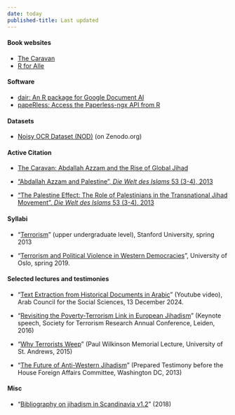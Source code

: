 ```yaml
---
date: today
published-title: Last updated
---
```


#### Book websites

- [The Caravan](https://azzambook.net/)
- [R for Alle](https://rforalle.net)

#### Software

- [dair: An R package for Google Document AI](https://dair.info/)
- [papeRless: Access the Paperless-ngx API from R](https://github.com/Hegghammer/papeRless)

#### Datasets

- [Noisy OCR Dataset (NOD)](https://zenodo.org/record/5068735) (on Zenodo.org)

#### Active Citation

- [The Caravan: Abdallah Azzam and the Rise of Global Jihad](https://azzambook.net/active-citation-2/)

- ["Abdallah Azzam and Palestine", *Die Welt des Islams* 53 (3-4), 2013](/resources/active-citation/azzam-and-palestine/index.qmd)

- ["The Palestine Effect: The Role of Palestinians in the Transnational Jihad Movement". *Die Welt des Islams* 53 (3-4), 2013](/resources/active-citation/palestine-effect/index.qmd)

#### Syllabi

- "[Terrorism](/assets/documents/hegghammer_stanford_terrorism_syllabus_2013_1.2.pdf)" (upper undergraduate level), Stanford University, spring 2013

- "[Terrorism and Political Violence in Western Democracies](https://www.uio.no/studier/emner/sv/statsvitenskap/STV4510/v19/timeplan/index.html#FOR)", University of Oslo, spring 2019.

#### Selected lectures and testimonies

- "[Text Extraction from Historical Documents in Arabic](https://www.youtube.com/watch?v=gG6tmxkR0gE)" (Youtube video), Arab Council for the Social Sciences, 13 December 2024.

- "[Revisiting the Poverty-Terrorism Link in European Jihadism](/assets/documents/lecture_revisiting_poverty_terrorism_2016.pdf)" (Keynote speech, Society for Terrorism Research Annual Conference, Leiden, 2016) 

- "[Why Terrorists Weep](/assets/documents/lecture_why_terrorists_weep_2015.pdf)" (Paul Wilkinson Memorial Lecture, University of St. Andrews, 2015)

- "[The Future of Anti-Western Jihadism](http://docs.house.gov/meetings/FA/FA18/20130718/101155/HHRG-113-FA18-Wstate-HegghammerT-20130718.pdf)" (Prepared Testimony before the House Foreign Affairs Committee, Washington DC, 2013)

#### Misc

- "[Bibliography on jihadism in Scandinavia v1.2](/assets/documents/bibliography_jihadism_scandinavia_1.2.pdf)" (2018)
